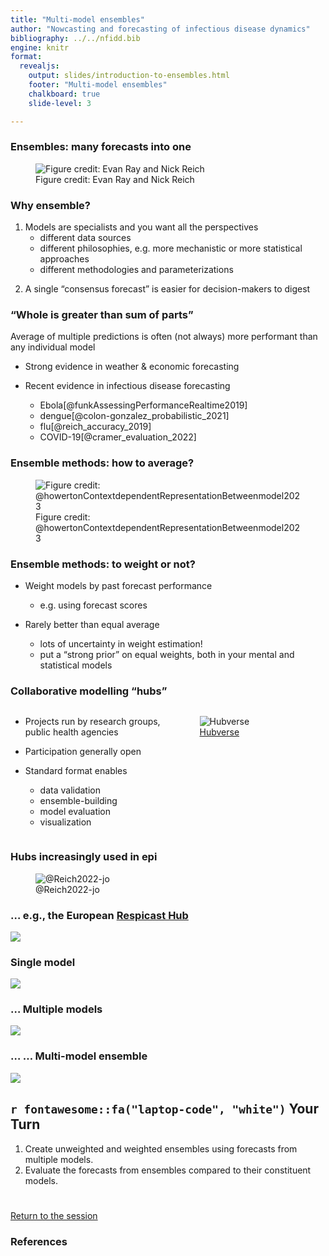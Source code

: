 ```yaml
---
title: "Multi-model ensembles"
author: "Nowcasting and forecasting of infectious disease dynamics"
bibliography: ../../nfidd.bib
engine: knitr
format:
  revealjs:
    output: slides/introduction-to-ensembles.html
    footer: "Multi-model ensembles"
    chalkboard: true
    slide-level: 3

---
```


### Ensembles: many forecasts into one

![Figure credit: Evan Ray and Nick Reich](figures/ensemble.jpg)

### Why ensemble?

::: {.fragment .fade-in}
1. Models are specialists and you want all the perspectives
    - different data sources
    - different philosophies, e.g. more mechanistic or more statistical approaches
    - different methodologies and parameterizations
:::

::: {.fragment .fade-in}
2. A single "consensus forecast" is easier for decision-makers to digest 
:::

### "Whole is greater than sum of parts"

Average of multiple predictions is often (not always) more performant than any individual model

- Strong evidence in weather & economic forecasting

- Recent evidence in infectious disease forecasting
    - Ebola[@funkAssessingPerformanceRealtime2019]
    - dengue[@colon-gonzalez_probabilistic_2021]
    - flu[@reich_accuracy_2019]
    - COVID-19[@cramer_evaluation_2022]

### Ensemble methods: how to average?

![Figure credit: @howertonContextdependentRepresentationBetweenmodel2023](figures/lop-vs-vincent.jpg)

### Ensemble methods: to weight or not?

   - Weight models by past forecast performance
   
      - e.g. using forecast scores
      
   - Rarely better than equal average
   
      - lots of uncertainty in weight estimation!
      - put a "strong prior" on equal weights, both in your mental and statistical models

### Collaborative modelling "hubs"

:::: {.columns}

::: {.column width="50%"}
- Projects run by research groups, public health agencies

- Participation generally open
   
- Standard format enables 
  - data validation
  - ensemble-building
  - model evaluation
  - visualization
::: 

::: {.column width="50%"}

![[Hubverse](https://hubverse.io/)](figures/hub-modeler-flow.png)

:::

::::

   
### Hubs increasingly used in epi

![@Reich2022-jo](figures/history-of-hubs-2023.png)


### ... e.g., the European [Respicast Hub](https://respicast.ecdc.europa.eu/) {.smaller}
![](figures/respicast-forecasts.png)

### Single model {.smaller}
![](figures/respicast-single.png)

### ... Multiple models {.smaller}
![](figures/respicast-multi.png)

### ... ... Multi-model ensemble {.smaller}
![](figures/respicast-comparison.png)

## `r fontawesome::fa("laptop-code", "white")` Your Turn {background-color="#447099" transition="fade-in"}

1. Create unweighted and weighted ensembles using forecasts from multiple models.
2. Evaluate the forecasts from ensembles compared to their constituent models.

#

[Return to the session](../forecast-ensembles)

### References

::: {#refs}
:::

